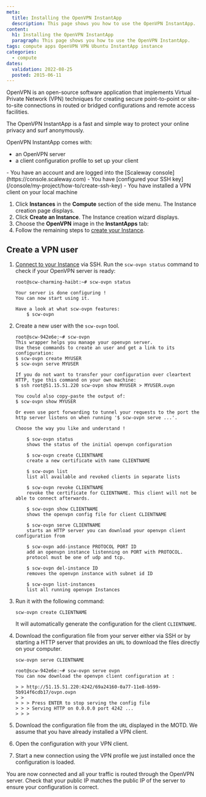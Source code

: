 ```yaml
---
meta:
  title: Installing the OpenVPN InstantApp
  description: This page shows you how to use the OpenVPN InstantApp.
content:
  h1: Installing the OpenVPN InstantApp
  paragraph: This page shows you how to use the OpenVPN InstantApp.
tags: compute apps OpenVPN VPN Ubuntu InstantApp instance
categories:
  - compute
dates:
  validation: 2022-08-25
  posted: 2015-06-11
---
```


OpenVPN is an open-source software application that implements Virtual Private Network (VPN) techniques for creating secure point-to-point or site-to-site connections in routed or bridged configurations and remote access facilities.

The OpenVPN InstantApp is a fast and simple way to protect your online privacy and surf anonymously.

OpenVPN InstantApp comes with:
  - an OpenVPN server
  - a client configuration profile to set up your client

<Macro id="iam-requirements" />
 
<Message type="requirement">
  - You have an account and are logged into the [Scaleway console](https://console.scaleway.com)
  - You have [configured your SSH key](/console/my-project/how-to/create-ssh-key)
  - You have installed a VPN client on your local machine
</Message>

1. Click **Instances** in the **Compute** section of the side menu. The Instance creation page displays.
2. Click **Create an Instance**. The Instance creation wizard displays.
3. Choose the **OpenVPN** image in the **InstantApps** tab:
4. Follow the remaining steps to [create your Instance](/compute/instances/how-to/create-an-instance/).

## Create a VPN user

1. [Connect to your Instance](/compute/instances/how-to/connect-to-instance/) via SSH. Run the `scw-ovpn status` command to check if your OpenVPN server is ready:
    ```
    root@scw-charming-haibt:~# scw-ovpn status

    Your server is done configuring !
    You can now start using it.

    Have a look at what scw-ovpn features:
        $ scw-ovpn
    ```
2. Create a new user with the `scw-ovpn` tool.
    ```
    root@scw-942e6e:~# scw-ovpn
    This wrapper helps you manage your openvpn server.
    Use these commands to create an user and get a link to its configuration:
    $ scw-ovpn create MYUSER
    $ scw-ovpn serve MYUSER

    If you do not want to transfer your configuration over cleartext HTTP, type this command on your own machine:
    $ ssh root@51.15.51.220 scw-ovpn show MYUSER > MYUSER.ovpn

    You could also copy-paste the output of:
    $ scw-ovpn show MYUSER

    Or even use port forwarding to tunnel your requests to the port the http server listens on when running '$ scw-ovpn serve ...'.

    Choose the way you like and understand !

        $ scw-ovpn status
        shows the status of the initial openvpn configuration

        $ scw-ovpn create CLIENTNAME
        create a new certificate with name CLIENTNAME

        $ scw-ovpn list
        list all available and revoked clients in separate lists

        $ scw-ovpn revoke CLIENTNAME
        revoke the certificate for CLIENTNAME. This client will not be able to connect afterwards.

        $ scw-ovpn show CLIENTNAME
        shows the openvpn config file for client CLIENTNAME

        $ scw-ovpn serve CLIENTNAME
        starts an HTTP server you can download your openvpn client configuration from

        $ scw-ovpn add-instance PROTOCOL PORT ID
        add an openvpn instance listenning on PORT with PROTOCOL.
        protocol must be one of udp and tcp.

        $ scw-ovpn del-instance ID
        removes the openvpn instance with subnet id ID

        $ scw-ovpn list-instances
        list all running openvpn Instances
    ```
3. Run it with the following command:
    ```
    scw-ovpn create CLIENTNAME
    ```
    It will automatically generate the configuration for the client `CLIENTNAME`.
4. Download the configuration file from your server either via SSH or by starting a HTTP server that provides an `URL` to download the files directly on your computer.
    ```
    scw-ovpn serve CLIENTNAME
    ```

    ```
    root@scw-942e6e:~# scw-ovpn serve ovpn
    You can now download the openvpn client configuration at :

    > > http://51.15.51.220:4242/69a24160-0a77-11e8-b599-5b914f6cdb17/ovpn.ovpn
    > >
    > > > Press ENTER to stop serving the config file
    > > > Serving HTTP on 0.0.0.0 port 4242 ...
    > > >
    ```
5. Download the configuration file from the `URL` displayed in the MOTD. We assume that you have already installed a VPN client.
6. Open the configuration with your VPN client.
    <Lightbox src="scaleway-tunnelblick03.webp" alt="" />
7. Start a new connection using the VPN profile we just installed once the configuration is loaded.
    <Lightbox src="scaleway-tunnelblick04.webp" alt="" />

You are now connected and all your traffic is routed through the OpenVPN server. Check that your public IP matches the public IP of the server to ensure your configuration is correct. 
